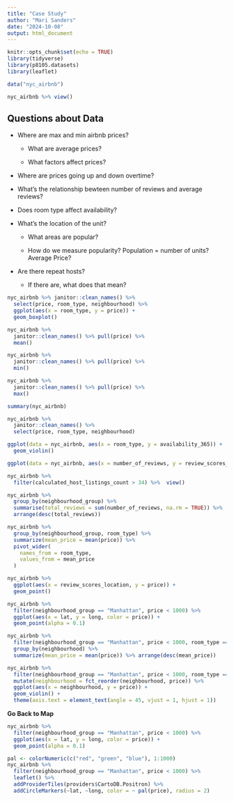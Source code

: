 ```yaml
---
title: "Case Study"
author: "Mari Sanders"
date: "2024-10-08"
output: html_document
---
```


```r
knitr::opts_chunk$set(echo = TRUE)
library(tidyverse)
library(p8105.datasets)
library(leaflet)
```


```r
data("nyc_airbnb")

nyc_airbnb %>% view()
```


## Questions about Data

* Where are max and min airbnb prices? 

  * What are average prices? 
  
  * What factors affect prices? 

* Where are prices going up and down overtime? 

* What's the relationship bewteen number of reviews and average reviews? 

* Does room type affect availability? 

* What's the location of the unit? 

  * What areas are popular? 
  
  * How do we measure popularity? Population = number of units? Average Price?
  
* Are there repeat hosts?
  
  * If there are, what does that mean?
  

```r
nyc_airbnb %>% janitor::clean_names() %>%
  select(price, room_type, neighbourhood) %>%  
  ggplot(aes(x = room_type, y = price)) + 
  geom_boxplot()
```

```r
nyc_airbnb %>% 
  janitor::clean_names() %>% pull(price) %>% 
  mean()
```

```r
nyc_airbnb %>% 
  janitor::clean_names() %>% pull(price) %>% 
  min()
```

```r
nyc_airbnb %>% 
  janitor::clean_names() %>% pull(price) %>% 
  max()
```

```r
summary(nyc_airbnb)
```

```r
nyc_airbnb %>%  
  janitor::clean_names() %>% 
  select(price, room_type, neighbourhood) 
```


```r
ggplot(data = nyc_airbnb, aes(x = room_type, y = availability_365)) + 
  geom_violin()
```


```r
ggplot(data = nyc_airbnb, aes(x = number_of_reviews, y = review_scores_location, na.rm = TRUE)) + geom_point()
```

```r
nyc_airbnb %>% 
  filter(calculated_host_listings_count > 34) %>%  view()
```

```r
nyc_airbnb %>%  
  group_by(neighbourhood_group) %>% 
  summarise(total_reviews = sum(number_of_reviews, na.rm = TRUE)) %>% 
  arrange(desc(total_reviews))
```

```r
nyc_airbnb %>%  
  group_by(neighbourhood_group, room_type) %>% 
  summarize(mean_price = mean(price)) %>% 
  pivot_wider(
    names_from = room_type, 
    values_from = mean_price
  ) 
```

```r
nyc_airbnb %>% 
  ggplot(aes(x = review_scores_location, y = price)) +
  geom_point()
```

```r
nyc_airbnb %>% 
  filter(neighbourhood_group == "Manhattan", price < 1000) %>%  
  ggplot(aes(x = lat, y = long, color = price)) +
  geom_point(alpha = 0.1)
```

```r
nyc_airbnb %>% 
  filter(neighbourhood_group == "Manhattan", price < 1000, room_type == "Entire home/apt") %>% 
  group_by(neighbourhood) %>% 
  summarize(mean_price = mean(price)) %>% arrange(desc(mean_price))
```

```r
nyc_airbnb %>% 
  filter(neighbourhood_group == "Manhattan", price < 1000, room_type == "Entire home/apt") %>% 
  mutate(neighbourhood = fct_reorder(neighbourhood, price)) %>% 
  ggplot(aes(x = neighbourhood, y = price)) + 
  geom_violin() + 
  theme(axis.text = element_text(angle = 45, vjust = 1, hjust = 1))
```

**Go Back to Map**

```r
nyc_airbnb %>% 
  filter(neighbourhood_group == "Manhattan", price < 1000) %>%  
  ggplot(aes(x = lat, y = long, color = price)) +
  geom_point(alpha = 0.1)
```

```r
pal <- colorNumeric(c("red", "green", "blue"), 1:1000)
nyc_airbnb %>% 
  filter(neighbourhood_group == "Manhattan", price < 1000) %>% 
  leaflet() %>% 
  addProviderTiles(providers$CartoDB.Positron) %>% 
  addCircleMarkers(~lat, ~long, color = ~ pal(price), radius = 2) 
```


